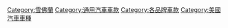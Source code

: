 [[Category:雪佛蘭|Category:雪佛蘭]]
[[Category:通用汽車車款|Category:通用汽車車款]]
[[Category:各品牌車款|Category:各品牌車款]]
[[Category:美國汽車車種|Category:美國汽車車種]]